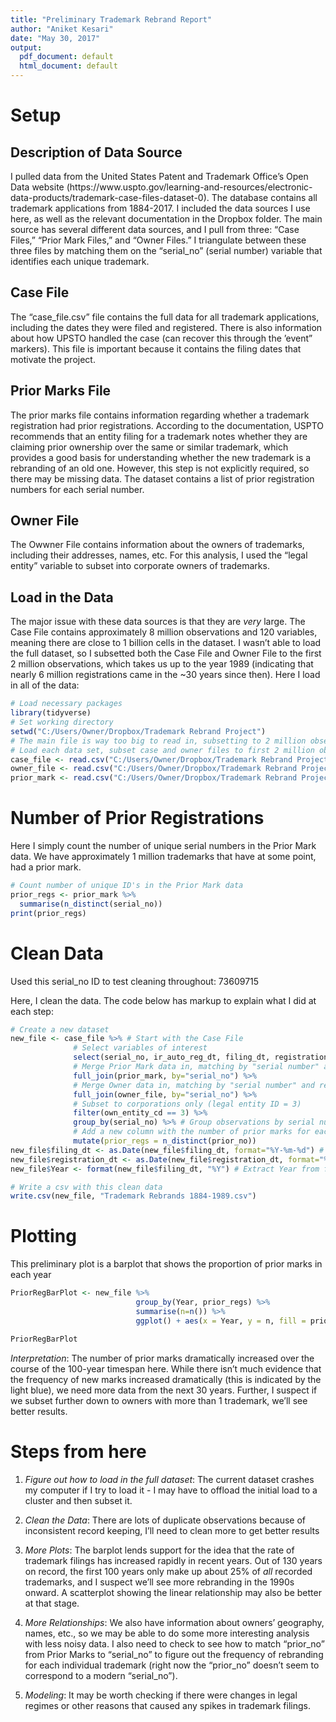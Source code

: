 ```yaml
---
title: "Preliminary Trademark Rebrand Report"
author: "Aniket Kesari"
date: "May 30, 2017"
output:
  pdf_document: default
  html_document: default
---
```


# Setup

## Description of Data Source

I pulled data from the United States Patent and Trademark Office's Open Data website (https://www.uspto.gov/learning-and-resources/electronic-data-products/trademark-case-files-dataset-0). The database contains all trademark applications from 1884-2017. I included the data sources I use here, as well as the relevant documentation in the Dropbox folder. The main source has several different data sources, and I pull from three: "Case Files," "Prior Mark Files," and "Owner Files." I triangulate between these three files by matching them on the "serial_no" (serial number) variable that identifies each unique trademark.

## Case File

The "case_file.csv" file contains the full data for all trademark applications, including the dates they were filed and registered. There is also information about how UPSTO handled the case (can recover this through the 'event" markers). This file is important because it contains the filing dates that motivate the project.

## Prior Marks File

The prior marks file contains information regarding whether a trademark registration had prior registrations. According to the documentation, USPTO recommends that an entity filing for a trademark notes whether they are claiming prior ownership over the same or similar trademark, which provides a good basis for understanding whether the new trademark is a rebranding of an old one. However, this step is not explicitly required, so there may be missing data. The dataset contains a list of prior registration numbers for each serial number.

## Owner File

The Owwner File contains information about the owners of trademarks, including their addresses, names, etc. For this analysis, I used the "legal entity" variable to subset into corporate owners of trademarks.

## Load in the Data

The major issue with these data sources is that they are *very* large. The Case File contains approximately 8 million observations and 120 variables, meaning there are close to 1 billion cells in the dataset. I wasn't able to load the full dataset, so I subsetted both the Case File and Owner File to the first 2 million observations, which takes us up to the year 1989 (indicating that nearly 6 million registrations came in the ~30 years since then). Here I load in all of the data:

```r
# Load necessary packages
library(tidyverse)
# Set working directory
setwd("C:/Users/Owner/Dropbox/Trademark Rebrand Project")
# The main file is way too big to read in, subsetting to 2 million observations
# Load each data set, subset case and owner files to first 2 million observations
case_file <- read.csv("C:/Users/Owner/Dropbox/Trademark Rebrand Project/case_file.csv/case_file.csv", nrow=2000000)
owner_file <- read.csv("C:/Users/Owner/Dropbox/Trademark Rebrand Project/owner.csv/owner.csv", nrow=2000000)
prior_mark <- read.csv("C:/Users/Owner/Dropbox/Trademark Rebrand Project/prior_mark.csv/prior_mark.csv")
```

# Number of Prior Registrations

Here I simply count the number of unique serial numbers in the Prior Mark data. We have approximately 1 million trademarks that have at some point, had a prior mark.

```r
# Count number of unique ID's in the Prior Mark data
prior_regs <- prior_mark %>%
  summarise(n_distinct(serial_no))
print(prior_regs)
```

# Clean Data

Used this serial_no ID to test cleaning throughout: 73609715

Here, I clean the data. The code below has markup to explain what I did at each step:

```r
# Create a new dataset
new_file <- case_file %>% # Start with the Case File
              # Select variables of interest
              select(serial_no, ir_auto_reg_dt, filing_dt, registration_dt, related_other_in) %>%
              # Merge Prior Mark data in, matching by "serial number" and retain all values
              full_join(prior_mark, by="serial_no") %>%
              # Merge Owner data in, matching by "serial number" and retain all values
              full_join(owner_file, by="serial_no") %>%
              # Subset to corporations only (legal entity ID = 3)
              filter(own_entity_cd == 3) %>%
              group_by(serial_no) %>% # Group observations by serial number
              # Add a new column with the number of prior marks for each serial number
              mutate(prior_regs = n_distinct(prior_no))  
new_file$filing_dt <- as.Date(new_file$filing_dt, format="%Y-%m-%d") # Convert filing date variable to date class
new_file$registration_dt <- as.Date(new_file$registration_dt, format="%Y-%m-%d") # Convert registration date variable to date class
new_file$Year <- format(new_file$filing_dt, "%Y") # Extract Year from filing date

# Write a csv with this clean data
write.csv(new_file, "Trademark Rebrands 1884-1989.csv") 
```

# Plotting

This preliminary plot is a barplot that shows the proportion of prior marks in each year

```r
PriorRegBarPlot <- new_file %>%
                            group_by(Year, prior_regs) %>%
                            summarise(n=n()) %>%
                            ggplot() + aes(x = Year, y = n, fill = prior_regs) + geom_bar(stat="identity") +           theme(axis.text.x = element_text(angle = 90, hjust = 1)) + xlab("Year") + ylab("Number of Prior Marks") + ggtitle("Barplot of Relative Proportions of Corporate Trademark Prior Marks 1884-1989")

PriorRegBarPlot
```

*Interpretation*: The number of prior marks dramatically increased over the course of the 100-year timespan here. While there isn't much evidence that the frequency of new marks increased dramatically (this is indicated by the light blue), we need more data from the next 30 years. Further, I suspect if we subset further down to owners with more than 1 trademark, we'll see better results.

# Steps from here

1. *Figure out how to load in the full dataset*: The current dataset crashes my computer if I try to load it - I may have to offload the initial load to a cluster and then subset it.

2. *Clean the Data*: There are lots of duplicate observations because of inconsistent record keeping, I'll need to clean more to get better results

3. *More Plots*: The barplot lends support for the idea that the rate of trademark filings has increased rapidly in recent years. Out of 130 years on record, the first 100 years only make up about 25% of *all* recorded trademarks, and I suspect we'll see more rebranding in the 1990s onward. A scatterplot showing the linear relationship may also be better at that stage.

4. *More Relationships*: We also have information about owners' geography, names, etc., so we may be able to do some more interesting analysis with less noisy data. I also need to check to see how to match "prior_no" from Prior Marks to "serial_no" to figure out the frequency of rebranding for each individual trademark (right now the "prior_no" doesn't seem to correspond to a modern "serial_no").  

5. *Modeling*: It may be worth checking if there were changes in legal regimes or other reasons that caused any spikes in trademark filings.


